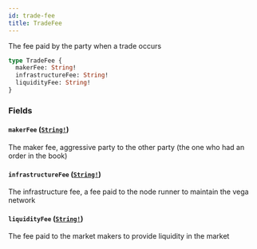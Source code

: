 ```yaml
---
id: trade-fee
title: TradeFee
---
```


The fee paid by the party when a trade occurs

```graphql
type TradeFee {
  makerFee: String!
  infrastructureFee: String!
  liquidityFee: String!
}
```

### Fields

#### `makerFee` ([`String!`](/graphql/scalars/string))

The maker fee, aggressive party to the other party (the one who had an order in the book)

#### `infrastructureFee` ([`String!`](/graphql/scalars/string))

The infrastructure fee, a fee paid to the node runner to maintain the vega network

#### `liquidityFee` ([`String!`](/graphql/scalars/string))

The fee paid to the market makers to provide liquidity in the market
